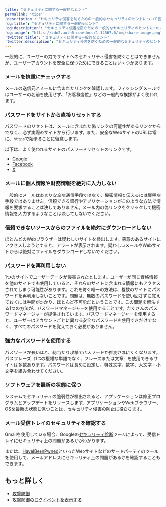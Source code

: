 ---
title: "セキュリティに関する一般的なヒント"
permalink: "tips"
'description': "セキュリティ侵害を防ぐための一般的なセキュリティのヒントについて説明します。"
'og:title': "セキュリティに関する一般的なヒント"
'og:description': "セキュリティ侵害を防ぐための一般的なセキュリティのヒントについて説明します。"
'og:image': "https://cdn2.auth0.com/docs/1.14567.0/img/share-image.png"
'twitter:title': "セキュリティに関する一般的なヒント"
'twitter:description': "セキュリティ侵害を防ぐための一般的なセキュリティのヒントについて説明します。"
---

一般的に、ユーザーの力でサイトへのセキュリティ侵害を防ぐことはできませんが、ユーザーアカウントを安全に保つためにできることはいくつかあります。

### メールを慎重にチェックする

メールの送信元とメールに含まれたリンクを確認します。フィッシングメールではユーザーの名前を使用せず、「お客様各位」などの一般的な挨拶がよく使われます。

### パスワードをサイトから直接リセットする

パスワードのリセットは、メールに含まれた偽リンクの可能性があるリンクからでなく、必ず実際のサイトから行います。また、安全なWebサイトのURLは常に、`https`で始まることに留意します。

以下は、よく使われるサイトのパスワードリセットのリンクです。

* [Google](https://www.google.com/accounts/recovery/)
* [Facebook](https://www.facebook.com/settings)
* [X](https://x.com/settings/password)

### メールに個人情報や財務情報を絶対に入力しない

一般的にメールはあまり安全な通信手段ではなく、機密情報を伝えるには賢明な手段ではありません。信頼できる銀行やアプリケーションがこのような方法で情報を要求することは決してありません。メール内の偽リンクをクリックして機密情報を入力するようなことは決してしないでください。

### 信頼できないソースからのファイルを絶対にダウンロードしない

ほとんどのWebブラウザーは疑わしいサイトを検出します。悪意のあるサイトにアクセスしようとすると、アラートが表示されます。疑わしいメールやWebサイトからは絶対にファイルをダウンロードしないでください。

### パスワードを再利用しない

1つのサイトでユーザーデータが侵害されたとします。ユーザーが同じ資格情報を他のサイトでも使用していると、それらのサイトに含まれる情報にもアクセスされてしまう可能性があります。これを防ぐ唯一の方法は、複数のサイトにパスワードを再利用しないことです。問題は、無数のパスワードを使い回さずに覚えておくには手間がかかり、ほとんど不可能だということです。この問題を解決する1つの方法が、パスワードマネージャーを使用することです。たくさんのパスワードマネージャーが提供されています。パスワードマネージャーを使用すると、ユーザーはアカウントごとに異なる安全なパスワードを使用できだけでなく、すべてのパスワードを覚えておく必要がありません。

### 強力なパスワードを使用する

パスワードが長いほど、総当たり攻撃でパスワードが推測されにくくなります。パスフレーズ（1つの複雑な単語でなく、フレーズまたは文章）を使用できるサイトは多数あります。パスワードは長めに設定し、特殊文字、数字、大文字・小文字を組み合わせてください。

### ソフトウェアを最新の状態に保つ

システムでセキュリティの脆弱性が検出されると、アプリケーションは修正プログラムとアップデートをリリースします。アプリケーションやWebブラウザー、OSを最新の状態に保つことは、セキュリティ侵害の防止に役立ちます。

### メール受信トレイのセキュリティを確認する

Gmailを使用している場合、Googleの[セキュリティ診断](https://myaccount.google.com/security-checkup)ツールによって、受信トレイにセキュリティ上の問題があるかがわかります。

または、[HaveIBeenPwned](https://haveibeenpwned.com/PwnedWebsites)といったWebサイトなどのサードパーティのツールを使用して、メールアドレスにセキュリティ上の問題があるかを確認することもできます。

## もっと詳しく

* [攻撃防御](/ja-jp/secure/attack-protection)
* [攻撃防御のログイベントを表示する](/ja-jp/secure/attack-protection/view-attack-protection-events)